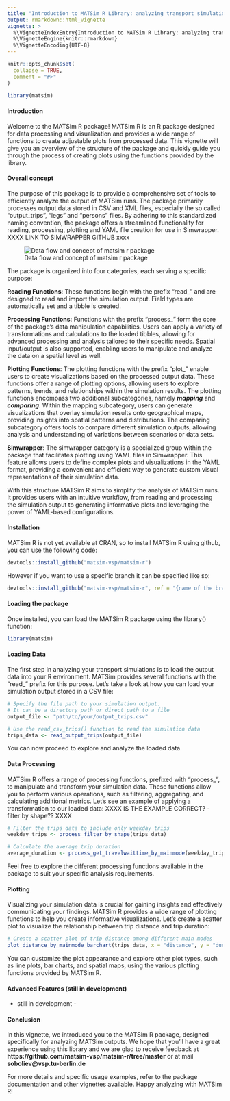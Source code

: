 ```yaml
---
title: "Introduction to MATSim R Library: analyzing transport simulations"
output: rmarkdown::html_vignette
vignette: >
  %\VignetteIndexEntry{Introduction to MATSim R Library: analyzing transport simulations}
  %\VignetteEngine{knitr::rmarkdown}
  %\VignetteEncoding{UTF-8}
---
```


```r
knitr::opts_chunk$set(
  collapse = TRUE,
  comment = "#>"
)
```

```r
library(matsim)
```

#### Introduction
Welcome to the MATSim R package! MATSim R is an R package designed for data processing and visualization and provides a wide range of functions to create adjustable plots from processed data. This vignette will give you an overview of the structure of the package and quickly guide you through the process of creating plots using the functions provided by the library. 

#### Overall concept

The purpose of this package is to provide a comprehensive set of tools to efficiently analyze the output of MATSim runs. The package primarily processes output data stored in CSV and XML files, especially the so called "output_trips", "legs" and "persons" files. By adhering to this standardized naming convention, the package offers a streamlined functionality for reading, processing, plotting and YAML file creation for use in Simwrapper. XXXX LINK TO SIMWRAPPER GITHUB xxxx

![Data flow and concept of matsim r package](./dataflow.png)

The package is organized into four categories, each serving a specific purpose:

**Reading Functions**: These functions begin with the prefix "read_" and are designed to read and import the simulation output. Field types are automatically set and a tibble is created.

**Processing Functions**: Functions with the prefix "process_" form the core of the package's data manipulation capabilities. Users can apply a variety of transformations and calculations to the loaded tibbles, allowing for advanced processing and analysis tailored to their specific needs. Spatial input/output is also supported, enabling users to manipulate and analyze the data on a spatial level as well.

**Plotting Functions**: The plotting functions with the prefix "plot_" enable users to create visualizations based on the processed output data. These functions offer a range of plotting options, allowing users to explore patterns, trends, and relationships within the simulation results. The plotting functions encompass two additional subcategories, namely ***mapping*** and ***comparing***. Within the mapping subcategory, users can generate visualizations that overlay simulation results onto geographical maps, providing insights into spatial patterns and distributions. The comparing subcategory offers tools to compare different simulation outputs, allowing analysis and understanding of variations between scenarios or data sets.

**Simwrapper**: The simwrapper category is a specialized group within the package that facilitates plotting using YAML files in Simwrapper. This feature allows users to define complex plots and visualizations in the YAML format, providing a convenient and efficient way to generate custom visual representations of their simulation data.

With this structure MATSim R aims to simplify the analysis of MATSim runs. It provides users with an intuitive workflow, from reading and processing the simulation output to generating informative plots and leveraging the power of YAML-based configurations.



#### Installation
MATSim R is not yet available at CRAN, so to install MATSim R using github, you can use the following code:

```r
devtools::install_github("matsim-vsp/matsim-r")
```
However if you want to use a specific branch it can be specified like so:
```r
devtools::install_github("matsim-vsp/matsim-r", ref = "{name of the branch}")
```
#### Loading the package
Once installed, you can load the MATSim R package using the library() function:
```r
library(matsim)
```



#### Loading Data

The first step in analyzing your transport simulations is to load the output data into your R environment. MATSim provides several functions with the "read_" prefix for this purpose. Let's take a look at how you can load your simulation output stored in a CSV file:

```r
# Specify the file path to your simulation output. 
# It can be a directory path or direct path to a file
output_file <- "path/to/your/output_trips.csv"

# Use the read_csv_trips() function to read the simulation data
trips_data <- read_output_trips(output_file)
```

You can now proceed to explore and analyze the loaded data.


#### Data Processing

MATSim R offers a range of processing functions, prefixed with "process_", to manipulate and transform your simulation data. These functions allow you to perform various operations, such as filtering, aggregating, and calculating additional metrics. Let's see an example of applying a transformation to our loaded data:
XXXX IS THE EXAMPLE CORRECT? - filter by shape?? XXXX

```r
# Filter the trips data to include only weekday trips
weekday_trips <- process_filter_by_shape(trips_data)

# Calculate the average trip duration
average_duration <- process_get_travelwaittime_by_mainmode(weekday_trips)
```

Feel free to explore the different processing functions available in the package to suit your specific analysis requirements.

#### Plotting

Visualizing your simulation data is crucial for gaining insights and effectively communicating your findings. MATSim R provides a wide range of plotting functions to help you create informative visualizations. Let's create a scatter plot to visualize the relationship between trip distance and trip duration:


```r
# Create a scatter plot of trip distance among different main modes
plot_distance_by_mainmode_barchart(trips_data, x = "distance", y = "duration")
```

You can customize the plot appearance and explore other plot types, such as line plots, bar charts, and spatial maps, using the various plotting functions provided by MATSim R.


#### Advanced Features (still in development)

- still in development - 


#### Conclusion

In this vignette, we introduced you to the MATSim R package, designed specifically for analyzing MATSim outputs. We hope that you'll have a great experience using this library and we are glad to receive feedback at **https://github.com/matsim-vsp/matsim-r/tree/master** or at mail **soboliev@vsp.tu-berlin.de**

For more details and specific usage examples, refer to the package documentation and other vignettes available. Happy analyzing with MATSim R!
